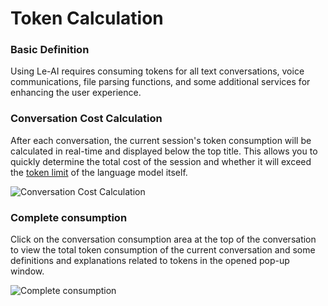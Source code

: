 # Token Calculation

### Basic Definition

Using Le-AI requires consuming tokens for all text conversations, voice communications, file parsing functions, and some additional services for enhancing the user experience.

### Conversation Cost Calculation

After each conversation, the current session's token consumption will be calculated in real-time and displayed below the top title. This allows you to quickly determine the total cost of the session and whether it will exceed the [token limit]() of the language model itself.

![Conversation Cost Calculation](/basic/token-calculation/token.png)

### Complete consumption

Click on the conversation consumption area at the top of the conversation to view the total token consumption of the current conversation and some definitions and explanations related to tokens in the opened pop-up window.

![Complete consumption](/basic/token-calculation/cost.png)
